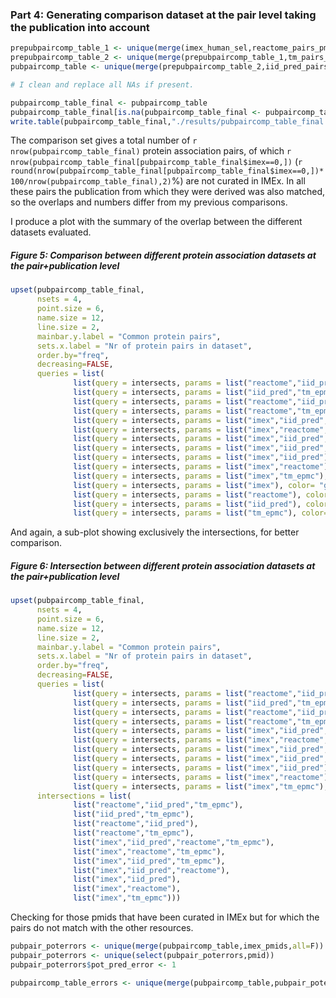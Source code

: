 ### Part 4: Generating comparison dataset at the pair level taking the publication into account

```r
prepubpaircomp_table_1 <- unique(merge(imex_human_sel,reactome_pairs_pmids,by=c("pair_id","pmid"),all=T))
prepubpaircomp_table_2 <- unique(merge(prepubpaircomp_table_1,tm_pairs_pmids_sel,by=c("pair_id","pmid"),all=T))
pubpaircomp_table <- unique(merge(prepubpaircomp_table_2,iid_pred_pairs,by=c("pair_id"),all=T))

# I clean and replace all NAs if present.

pubpaircomp_table_final <- pubpaircomp_table
pubpaircomp_table_final[is.na(pubpaircomp_table_final <- pubpaircomp_table)] <- 0
write.table(pubpaircomp_table_final,"./results/pubpaircomp_table_final.txt",col.names=T,row.names=F,sep="\t",quote=F)
```

The comparison set gives a total number of `r nrow(pubpaircomp_table_final)` protein association pairs, of which `r nrow(pubpaircomp_table_final[pubpaircomp_table_final$imex==0,])` (`r round(nrow(pubpaircomp_table_final[pubpaircomp_table_final$imex==0,])*100/nrow(pubpaircomp_table_final),2)`%) are not curated in IMEx. In all these pairs the publication from which they were derived was also matched, so the overlaps and numbers differ from my previous comparisons. 

I produce a plot with the summary of the overlap between the different datasets evaluated. 

##### Figure 5: Comparison between different protein association datasets at the pair+publication level
```r
upset(pubpaircomp_table_final, 
      nsets = 4, 
      point.size = 6, 
      name.size = 12, 
      line.size = 2, 
      mainbar.y.label = "Common protein pairs", 
      sets.x.label = "Nr of protein pairs in dataset", 
      order.by="freq",
      decreasing=FALSE,
      queries = list(
              list(query = intersects, params = list("reactome","iid_pred","tm_epmc"), color = "blue", active = T),
              list(query = intersects, params = list("iid_pred","tm_epmc"), color= "cornflowerblue",active = T),
              list(query = intersects, params = list("reactome","iid_pred"), color= "cornflowerblue",active = T),
              list(query = intersects, params = list("reactome","tm_epmc"), color= "cornflowerblue",active = T),
              list(query = intersects, params = list("imex","iid_pred","reactome","tm_epmc"), color= "darkorange2",active = T),
              list(query = intersects, params = list("imex","reactome","tm_epmc"), color= "orange1",active = T),
              list(query = intersects, params = list("imex","iid_pred","tm_epmc"), color= "orange1",active = T),
              list(query = intersects, params = list("imex","iid_pred","reactome"), color= "orange1",active = T),
              list(query = intersects, params = list("imex","iid_pred"), color= "lightgoldenrod2",active = T),
              list(query = intersects, params = list("imex","reactome"), color= "lightgoldenrod2",active = T),
              list(query = intersects, params = list("imex","tm_epmc"), color= "lightgoldenrod2",active = T),
              list(query = intersects, params = list("imex"), color= "gray70",active = T),
              list(query = intersects, params = list("reactome"), color= "gray70",active = T),
              list(query = intersects, params = list("iid_pred"), color= "gray70",active = T),
              list(query = intersects, params = list("tm_epmc"), color= "gray70",active = T)))
```

And again, a sub-plot showing exclusively the intersections, for better comparison.  

##### Figure 6: Intersection between different protein association datasets at the pair+publication level
```r
upset(pubpaircomp_table_final, 
      nsets = 4, 
      point.size = 6, 
      name.size = 12, 
      line.size = 2, 
      mainbar.y.label = "Common protein pairs", 
      sets.x.label = "Nr of protein pairs in dataset",
      order.by="freq",
      decreasing=FALSE,
      queries = list(
              list(query = intersects, params = list("reactome","iid_pred","tm_epmc"), color = "blue", active = T),
              list(query = intersects, params = list("iid_pred","tm_epmc"), color= "cornflowerblue",active = T),
              list(query = intersects, params = list("reactome","iid_pred"), color= "cornflowerblue",active = T),
              list(query = intersects, params = list("reactome","tm_epmc"), color= "cornflowerblue",active = T),
              list(query = intersects, params = list("imex","iid_pred","reactome","tm_epmc"), color= "darkorange2",active = T),
              list(query = intersects, params = list("imex","reactome","tm_epmc"), color= "orange1",active = T),
              list(query = intersects, params = list("imex","iid_pred","tm_epmc"), color= "orange1",active = T),
              list(query = intersects, params = list("imex","iid_pred","reactome"), color= "orange1",active = T),
              list(query = intersects, params = list("imex","iid_pred"), color= "lightgoldenrod2",active = T),
              list(query = intersects, params = list("imex","reactome"), color= "lightgoldenrod2",active = T),
              list(query = intersects, params = list("imex","tm_epmc"), color= "lightgoldenrod2",active = T)),
      intersections = list(
              list("reactome","iid_pred","tm_epmc"),
              list("iid_pred","tm_epmc"),
              list("reactome","iid_pred"),
              list("reactome","tm_epmc"),
              list("imex","iid_pred","reactome","tm_epmc"),
              list("imex","reactome","tm_epmc"),
              list("imex","iid_pred","tm_epmc"),
              list("imex","iid_pred","reactome"),
              list("imex","iid_pred"),
              list("imex","reactome"),
              list("imex","tm_epmc")))
```


Checking for those pmids that have been curated in IMEx but for which the pairs do not match with the other resources. 
```r


pubpair_poterrors <- unique(merge(pubpaircomp_table,imex_pmids,all=F))
pubpair_poterrors <- unique(select(pubpair_poterrors,pmid))
pubpair_poterrors$pot_pred_error <- 1

pubpaircomp_table_errors <- unique(merge(pubpaircomp_table,pubpair_poterrors,all=T))

```
